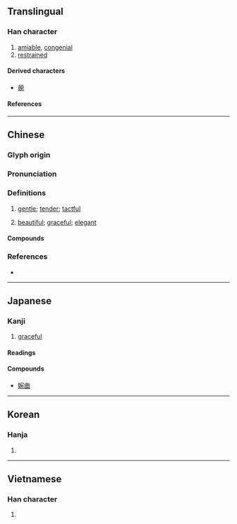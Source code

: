 {{character info}}
==Translingual==

===Han character===
{{Han char|rn=38|rad=女|as=08|sn=11|four=43412|canj=VJNU|ids=⿰女宛}}

# [[amiable]], [[congenial]]
# [[restrained]]

====Derived characters====
* [[𦹅]]

====References====
{{Han ref|kx=0264.120|dkj=06396|dj=0531.040|hdz=21062.020|uh=5A49}}

----

==Chinese==
{{zh-forms}}

===Glyph origin===
{{Han etym}}

===Pronunciation===
{{zh-pron
|m=wǎn
|c=jyun2,wun2
|mn=oán
|mc=y
|oc=y
|cat=a
}}

===Definitions===
{{zh-hanzi}}

# {{lb|zh|literary}} [[gentle]]; [[tender]]; [[tactful]]
# {{lb|zh|literary}} [[beautiful]]; [[graceful]]; [[elegant]]

====Compounds====
{{zh-der|婉辭|婉和|婉麗|婉媚|婉妙|婉曲|婉商|婉順|婉謝|婉言|婉約|婉轉|和婉|委婉|婉勸|婉娩|婉婉|婉嫕|婉孌|婉容|婉拒|婉約派|婉縟|婉詞|幽婉|悽婉|淒婉|溫婉|燕婉|風流婉轉|婉戀}}

===References===
* {{R:yue:Hanzi}}

----

==Japanese==

===Kanji===
{{ja-kanji|grade=uc|rs=女08}}

# [[graceful]]

====Readings====
{{ja-readings
|on=えん
|kun=うつく-し.い
}}

====Compounds====
* [[婉曲]]

----

==Korean==

===Hanja===
{{ko-hanja|완}}

# {{rfdef|ko|sort=女08}}

----

==Vietnamese==

===Han character===
{{vi-readings|rs=女08|reading=[[uyển]], [[uốn]]}}

# {{rfdef|vi|sort=女08}}